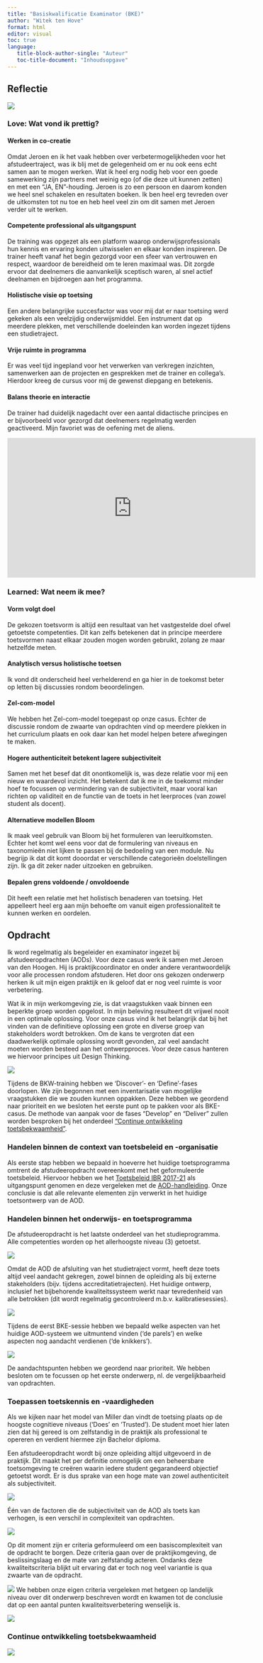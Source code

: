 ```yaml
---
title: "Basiskwalificatie Examinator (BKE)"
author: "Witek ten Hove"
format: html
editor: visual
toc: true
language:
   title-block-author-single: "Auteur"
   toc-title-document: "Inhoudsopgave"
---
```


## Reflectie

![](retrospective.png)

### Love: Wat vond ik prettig?

#### Werken in co-creatie

Omdat Jeroen en ik het vaak hebben over verbetermogelijkheden voor het afstudeertraject, was ik blij met de gelegenheid om er nu ook eens echt samen aan te mogen werken. Wat ik heel erg nodig heb voor een goede samewerking zijn partners met weinig ego (of die deze uit kunnen zetten) en met een "JA, EN"-houding. Jeroen is zo een persoon en daarom konden we heel snel schakelen en resultaten boeken. Ik ben heel erg tevreden over de uitkomsten tot nu toe en heb heel veel zin om dit samen met Jeroen verder uit te werken.

#### Competente professional als uitgangspunt

De training was opgezet als een platform waarop onderwijsprofessionals hun kennis en ervaring konden uitwisselen en elkaar konden inspireren. De trainer heeft vanaf het begin gezorgd voor een sfeer van vertrouwen en respect, waardoor de bereidheid om te leren maximaal was. Dit zorgde ervoor dat deelnemers die aanvankelijk sceptisch waren, al snel actief deelnamen en bijdroegen aan het programma.

#### Holistische visie op toetsing

Een andere belangrijke succesfactor was voor mij dat er naar toetsing werd gekeken als een veelzijdig onderwijsmiddel. Een instrument dat op meerdere plekken, met verschillende doeleinden kan worden ingezet tijdens een studietraject.

#### Vrije ruimte in programma

Er was veel tijd ingepland voor het verwerken van verkregen inzichten, samenwerken aan de projecten en gesprekken met de trainer en collega's. Hierdoor kreeg de cursus voor mij de gewenst diepgang en betekenis.

#### Balans theorie en interactie

De trainer had duidelijk nagedacht over een aantal didactische principes en er bijvoorbeeld voor gezorgd dat deelnemers regelmatig werden geactiveerd. Mijn favoriet was de oefening met de aliens.

<iframe width="560" height="315" src="https://www.youtube.com/embed/LVLoc6FrLi0" title="YouTube video player" frameborder="0" allow="accelerometer; autoplay; clipboard-write; encrypted-media; gyroscope; picture-in-picture" allowfullscreen>

</iframe>

### Learned: Wat neem ik mee?

#### Vorm volgt doel

De gekozen toetsvorm is altijd een resultaat van het vastgestelde doel ofwel getoetste competenties. Dit kan zelfs betekenen dat in principe meerdere toetsvormen naast elkaar zouden mogen worden gebruikt, zolang ze maar hetzelfde meten.

#### Analytisch versus holistische toetsen

Ik vond dit onderscheid heel verhelderend en ga hier in de toekomst beter op letten bij discussies rondom beoordelingen.

#### Zel-com-model

We hebben het Zel-com-model toegepast op onze casus. Echter de discussie rondom de zwaarte van opdrachten vind op meerdere plekken in het curriculum plaats en ook daar kan het model helpen betere afwegingen te maken.

#### Hogere authenticiteit betekent lagere subjectiviteit

Samen met het besef dat dit onontkomelijk is, was deze relatie voor mij een nieuw en waardevol inzicht. Het betekent dat ik me in de toekomst minder hoef te focussen op vermindering van de subjectiviteit, maar vooral kan richten op validiteit en de functie van de toets in het leerproces (van zowel student als docent).

#### Alternatieve modellen Bloom

Ik maak veel gebruik van Bloom bij het formuleren van leeruitkomsten. Echter het komt wel eens voor dat de formulering van niveaus en taxonomieën niet lijken te passen bij de bedoeling van een module. Nu begrijp ik dat dit komt dooordat er verschillende categorieën doelstellingen zijn. Ik ga dit zeker nader uitzoeken en gebruiken.

#### Bepalen grens voldoende / onvoldoende

Dit heeft een relatie met het holistisch benaderen van toetsing. Het appelleert heel erg aan mijn behoefte om vanuit eigen professionaliteit te kunnen werken en oordelen.


## Opdracht

Ik word regelmatig als begeleider en examinator ingezet bij afstudeeropdrachten (AODs). Voor deze casus werk ik samen met Jeroen van den Hoogen. Hij is praktijkcoordinator en onder andere verantwoordelijk voor alle processen rondom afstuderen. Het door ons gekozen onderwerp herken ik uit mijn eigen praktijk en ik geloof dat er nog veel ruimte is voor verbetering.

Wat ik in mijn werkomgeving zie, is dat vraagstukken vaak binnen een beperkte groep worden opgelost. In mijn beleving resulteert dit vrijwel nooit in een optimale oplossing. Voor onze casus vind ik het belangrijk dat bij het vinden van de definitieve oplossing een grote en diverse groep van stakeholders wordt betrokken. Om de kans te vergroten dat een daadwerkelijk optimale oplossing wordt gevonden, zal veel aandacht moeten worden besteed aan het ontwerpproces. Voor deze casus hanteren we hiervoor principes uit Design Thinking.

![](desthink.png)

Tijdens de BKW-training hebben we 'Discover'- en 'Define'-fases doorlopen. We zijn begonnen met een inventarisatie van mogelijke vraagstukken die we zouden kunnen oppakken. Deze hebben we geordend naar prioriteit en we besloten het eerste punt op te pakken voor als BKE-casus. De methode van aanpak voor de fases "Develop" en "Deliver" zullen worden besproken bij het onderdeel ["Continue ontwikkeling toetsbekwaamheid"](#sec-ontwikkeling).

### Handelen binnen de context van toetsbeleid en -organisatie

Als eerste stap hebben we bepaald in hoeverre het huidige toetsprogramma omtrent de afstudeeropdracht overeenkomt met het geformuleerde toetsbeleid. Hiervoor hebben we het [Toetsbeleid IBR 2017-21](toetsbeleidsplan.pdf) als uitgangspunt genomen en deze vergeleken met de [AOD-handleiding](aodhandleiding.pdf). Onze conclusie is dat alle relevante elementen zijn verwerkt in het huidige toetsontwerp van de AOD.

### Handelen binnen het onderwijs- en toetsprogramma

De afstudeeropdracht is het laatste onderdeel van het studieprogramma. Alle competenties worden op het allerhoogste niveau (3) getoetst.

![](hoofddoelaod.png)

Omdat de AOD de afsluiting van het studietraject vormt, heeft deze toets altijd veel aandacht gekregen, zowel binnen de opleiding als bij externe stakeholders (bijv. tijdens accreditatietrajecten). Het huidige ontwerp, inclusief het bijbehorende kwaliteitssysteem werkt naar tevredenheid van alle betrokken (dit wordt regelmatig gecontroleerd m.b.v. kalibratiesessies).

![](stakeholders.png)

Tijdens de eerst BKE-sessie hebben we bepaald welke aspecten van het huidige AOD-systeem we uitmuntend vinden ('de parels') en welke aspecten nog aandacht verdienen ('de knikkers').

![](parels.png)

De aandachtspunten hebben we geordend naar prioriteit. We hebben besloten om te focussen op het eerste onderwerp, nl. de vergelijkbaarheid van opdrachten.

### Toepassen toetskennis en -vaardigheden

Als we kijken naar het model van Miller dan vindt de toetsing plaats op de hoogste cognitieve niveaus ('Does' en 'Trusted'). De student moet hier laten zien dat hij gereed is om zelfstandig in de praktijk als professional te opereren en verdient hiermee zijn Bachelor diploma.

Een afstudeeropdracht wordt bij onze opleiding altijd uitgevoerd in de praktijk. Dit maakt het per definitie onmogelijk om een beheersbare toetsomgeving te creëren waarin iedere student gegarandeerd objectief getoetst wordt. Er is dus sprake van een hoge mate van zowel authenticiteit als subjectiviteit.

![](miller.png)

Één van de factoren die de subjectiviteit van de AOD als toets kan verhogen, is een verschil in complexiteit van opdrachten.

![](zelcom.png)

Op dit moment zijn er criteria geformuleerd om een basiscomplexiteit van de opdracht te borgen. Deze criteria gaan over de praktijkomgeving, de beslissingslaag en de mate van zelfstandig acteren. Ondanks deze kwaliteitscriteria blijkt uit ervaring dat er toch nog veel variantie is qua zwaarte van de opdracht.

![](complexiteit1.png) We hebben onze eigen criteria vergeleken met hetgeen op landelijk niveau over dit onderwerp beschreven wordt en kwamen tot de conclusie dat op een aantal punten kwaliteitsverbetering wenselijk is.

![](loobk.png)

### Continue ontwikkeling toetsbekwaamheid {#sec-ontwikkeling}

![](toetscyclus.png)
